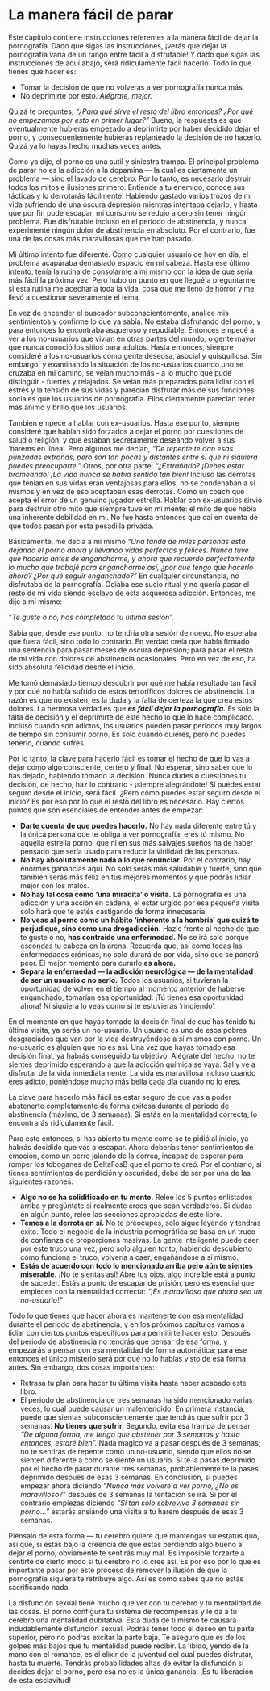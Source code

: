 # La manera fácil de parar

Este capítulo contiene instrucciones referentes a la manera fácil de dejar la pornografía. Dado que sigas las instrucciones, ¡verás que dejar la pornografía varia de un rango entre fácil a disfrutable! Y dado que sigas las instrucciones de aquí abajo, será ridículamente fácil hacerlo. Todo lo que tienes que hacer es: 

* Tomar la decisión de que no volverás a ver pornografía nunca más. 
* No deprimirte por esto. _Alégrate, mejor._

Quizá te preguntes, _“¿Para qué sirve el resto del libro entonces? ¿Por qué no empezamos por esto en primer lugar?”_ Bueno, la respuesta es que eventualmente hubieras empezado a deprimirte por haber decidido dejar el porno, y consecuentemente hubieras replanteado la decisión de no hacerlo. Quizá ya lo hayas hecho muchas veces antes.

Como ya dije, el porno es una sutil y siniestra trampa. El principal problema de parar no es la adicción a la dopamina — la cual es ciertamente un problema — sino el lavado de cerebro. Por lo tanto, es necesario destruir todos los mitos e ilusiones primero. Entiende a tu enemigo, conoce sus tácticas y lo derrotarás fácilmente. Habiendo gastado varios trozos de mi vida sufriendo de una oscura depresión mientras intentaba dejarlo, y hasta que por fin pude escapar, mi consumo se redujo a cero sin tener ningún problema. Fue disfrutable incluso en el periodo de abstinencia, y nunca experimenté ningún dolor de abstinencia en absoluto. Por el contrario, fue una de las cosas más maravillosas que me han pasado. 

Mi último intento fue diferente. Como cualquier usuario de hoy en día, el problema acaparaba demasiado espacio en mi cabeza. Hasta ese último intento, tenía la rutina de consolarme a mí mismo con la idea de que sería más fácil la próxima vez. Pero hubo un punto en que llegué a preguntarme si esta rutina me acecharía toda la vida, cosa que me llenó de horror y me llevó a cuestionar severamente el tema.

En vez de encender el buscador subconscientemente, analice mis sentimientos y confirme lo que ya sabía. No estaba disfrutando del porno, y para entonces lo encontraba asqueroso y repudiable. Entonces empecé a ver a los no-usuarios que vivían en otras partes del mundo, o gente mayor que nunca conoció los sitios para adultos. Hasta entonces, siempre consideré a los no-usuarios como gente deseosa, asocial y quisquillosa. Sin embargo, y examinando la situación de los no-usuarios cuando uno se cruzaba en mi camino, se veían mucho más - a lo mucho que pude distinguir - fuertes y relajados. Se veían más preparados para lidiar con el estrés y la tensión de sus vidas y parecían disfrutar más de sus funciones sociales que los usuarios de pornografía. Ellos ciertamente parecían tener más ánimo y brillo que los usuarios. 

También empecé a hablar con ex-usuarios. Hasta ese punto, siempre consideré que habían sido forzados a dejar el porno por cuestiones de salud o religión, y que estaban secretamente deseando volver a sus ‘harems en línea’. Pero algunos me decían, _“De repente te dan esas punzadas extrañas, pero son tan pocas y distantes entre sí que ni siquiera puedes preocuparte.”_ Otros, por otra parte: _“¿Extrañarlo? ¡Debes estar bromeando! ¡La vida nunca se había sentido tan bien!_ Incluso las derrotas que tenían en sus vidas eran ventajosas para ellos, no se condenaban a sí mismos y en vez de eso aceptaban esas derrotas. Como un coach que acepta el error de un genuino jugador estrella. Hablar con ex-usuarios sirvió para destruir otro mito que siempre tuve en mi mente: el mito de que había una inherente debilidad en mí. No fue hasta entonces que caí en cuenta de que todos pasan por esta pesadilla privada. 

Básicamente, me decía a mí mismo _“Una tanda de miles personas está dejando el porno ahora y llevando vidas perfectas y felices. Nunca tuve que hacerlo antes de engancharme, y ahora que recuerdo perfectamente lo mucho que trabajé para engancharme así, ¿por qué tengo que hacerlo ahora? ¿Por qué seguir enganchado?”_ En cualquier circunstancia, no disfrutaba de la pornografía. Odiaba ese sucio ritual y no quería pasar el resto de mi vida siendo esclavo de esta asquerosa adicción. Entonces, me dije a mí mismo: 

_“Te guste o no, has completado tu última sesión”._

Sabía que, desde ese punto, no tendría otra sesión de nuevo. No esperaba que fuera fácil, sino todo lo contrario. En verdad creía que había firmado una sentencia para pasar meses de oscura depresión; para pasar el resto de mi vida con dolores de abstinencia ocasionales. Pero en vez de eso, ha sido absoluta felicidad desde el inicio.

Me tomó demasiado tiempo descubrir por qué me había resultado tan fácil y por qué no había sufrido de estos terroríficos dolores de abstinencia. La razón es que no existen, es la duda y la falta de certeza la que crea estos dolores. La hermosa verdad es que _**es fácil dejar la pornografía.**_ Es solo la falta de decisión y el deprimirte de este hecho lo que lo hace complicado. Incluso cuando son adictos, los usuarios pueden pasar periodos muy largos de tiempo sin consumir porno. Es solo cuando quieres, pero no puedes tenerlo, cuando sufres. 

Por lo tanto, la clave para hacerlo fácil es tomar el hecho de que lo vas a dejar como algo consciente, certero y final. No esperar, sino saber que lo has dejado, habiendo tomado la decisión. Nunca dudes o cuestiones tu decisión, de hecho, haz lo contrario - ¡siempre alegrándote! Si puedes estar seguro desde el inicio, será fácil. ¿Pero cómo puedes estar seguro desde el inicio? Es por eso por lo que el resto del libro es necesario. Hay ciertos puntos que son esenciales de entender antes de empezar:

* **Darte cuenta de que puedes hacerlo.** No hay nada diferente entre tú y la única persona que te obliga a ver pornografía; eres tú mismo. No aquella estrella porno, que ni en sus más salvajes sueños ha de haber pensado que sería usado para reducir la virilidad de las personas. 
* **No hay absolutamente nada a lo que renunciar.** Por el contrario, hay enormes ganancias aquí. No solo serás más saludable y fuerte, sino que también serás más feliz en tus mejores momentos y que podrás lidiar mejor con los malos.
* **No hay tal cosa como ‘una miradita’ o visita.** La pornografía es una adicción y una acción en cadena, el estar urgido por esa pequeña visita solo hará que te estés castigando de forma innecesaria. 
* **No veas al porno como un hábito ‘inherente a la hombría’ que quizá te perjudique, sino como una drogadicción.** Hazle frente al hecho de que te guste o no, **has contraído una enfermedad.** No se irá solo porque escondas tu cabeza en la arena. Recuerda que, así como todas las enfermedades crónicas, no solo durará de por vida, sino que se pondrá peor. El mejor momento para curarlo **es ahora.**
* **Separa la enfermedad — la adicción neurológica — de la mentalidad de ser un usuario o no serlo.** Todos los usuarios, si tuvieran la oportunidad de volver en el tiempo al momento anterior de haberse enganchado, tomarían esa oportunidad. ¡Tú tienes esa oportunidad ahora! Ni siquiera lo veas como si te estuvieras ‘rindiendo’. 

En el momento en que hayas tomado la decisión final de que has tenido tu última visita, ya serás un no-usuario. Un usuario es uno de esos pobres desgraciados que van por la vida destruyéndose a sí mismos con porno. Un no-usuario es alguien que no es así. Una vez que hayas tomado esa decisión final, ya habrás conseguido tu objetivo. Alégrate del hecho, no te sientes deprimido esperando a que la adicción química se vaya. Sal y ve a disfrutar de la vida inmediatamente. La vida es maravillosa incluso cuando eres adicto, poniéndose mucho más bella cada día cuando no lo eres. 

La clave para hacerlo más fácil es estar seguro de que vas a poder abstenerte completamente de forma exitosa durante el periodo de abstinencia (máximo, de 3 semanas). Si estás en la mentalidad correcta, lo encontrarás ridículamente fácil.

Para este entonces, si has abierto tu mente como se te pidió al inicio, ya habrás decidido que vas a escapar. Ahora deberías tener sentimientos de emoción, como un perro jalando de la correa, incapaz de esperar para romper los toboganes de DeltaFosB que el porno te creó. Por el contrario, si tienes sentimientos de perdición y oscuridad, debe de ser por una de las siguientes razones: 

* **Algo no se ha solidificado en tu mente.** Relee los 5 puntos enlistados arriba y pregúntate si realmente crees que sean verdaderos. Si dudas en algún punto, relee las secciones apropiadas de este libro. 
* **Temes a la derrota en sí.** No te preocupes, solo sigue leyendo y tendrás éxito. Todo el negocio de la industria pornográfica se basa en un truco de confianza de proporciones masivas. La gente inteligente puede caer por este truco una vez, pero solo alguien tonto, habiendo descubierto cómo funciona el truco, volvería a caer, engañándose a sí mismo. 
* **Estás de acuerdo con todo lo mencionado arriba pero aún te sientes miserable.** ¡No te sientas así! Abre tus ojos, algo increíble está a punto de suceder. Estás a punto de escapar de prisión, pero es esencial que empieces con la mentalidad correcta: _“¡Es maravilloso que ahora sea un no-usuario!”_

Todo lo que tienes que hacer ahora es mantenerte con esa mentalidad durante el periodo de abstinencia, y en los próximos capítulos vamos a lidiar con ciertos puntos específicos para permitirte hacer esto. Después del periodo de abstinencia no tendrás que pensar de esa forma, y empezarás a pensar con esa mentalidad de forma automática; para ese entonces el único misterio será por qué no lo habías visto de esa forma antes. Sin embargo, dos cosas importantes: 

* Retrasa tu plan para hacer tu última visita hasta haber acabado este libro. 
* El periodo de abstinencia de tres semanas ha sido mencionado varias veces, lo cual puede causar un malentendido. En primera instancia, puede que sientas subconscientemente que tendrás que sufrir por 3 semanas. **No tienes que sufrir.** Segundo, evita esa trampa de pensar _“De alguna forma, me tengo que abstener por 3 semanas y hasta entonces, estaré bien”._ Nada mágico va a pasar después de 3 semanas; no te sentirás de repente como un no-usuario, siendo que ellos no se sienten diferente a como se siente un usuario. Si te la pasas deprimido por el hecho de parar durante tres semanas, probablemente te la pases deprimido después de esas 3 semanas. En conclusión, si puedes empezar ahora diciendo _“Nunca más volveré a ver porno, ¿No es maravilloso?”_ después de 3 semanas la tentación se irá. Si por el contrario empiezas diciendo _“Si tan solo sobrevivo 3 semanas sin porno...”_ estarás ansiando una visita a tu harem después de esas 3 semanas. 

Piénsalo de esta forma — tu cerebro quiere que mantengas su estatus quo, así que, si estás bajo la creencia de que estás perdiendo algo bueno al dejar el porno, obviamente te sentirás muy mal. Es imposible forzarte a sentirte de cierto modo si tu cerebro no lo cree así. Es por eso por lo que es importante pasar por este proceso de remover la ilusión de que la pornografía siquiera te retribuye algo. Así es como sabes que no estás sacrificando nada. 

La disfunción sexual tiene mucho que ver con tu cerebro y tu mentalidad de las cosas. El porno configura tu sistema de recompensas y le da a tu cerebro una mentalidad dubitativa. Está duda de ti mismo te causará indudablemente disfunción sexual. Podrás tener todo el deseo en tu parte superior, pero no podrás excitar la parte baja. Te aseguro que es de los golpes más bajos que tu mentalidad puede recibir. La libido, yendo de la mano con el romance, es el elixir de la juventud del cual puedes disfrutar, hasta tu muerte. Tendrás probabilidades altas de evitar la disfunción si decides dejar el porno, pero esa no es la única ganancia. ¡Es tu liberación de esta esclavitud!
